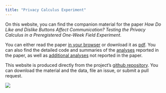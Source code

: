 ```yaml
---
title: "Privacy Calculus Experiment"
---
```



On this website, you can find the companion material for the paper _How Do Like and Dislike Buttons Affect Communication? Testing the Privacy Calculus in a Preregistered One-Week Field Experiment_. 

You can either read the paper [in your browser](manuscript.html) or download it as [pdf](manuscript.pdf). You can also find the detailed code and summaries of the [analyses](analyses.html) reported in the paper, as well as [additional analyses](analyses_additional.html) not reported in the paper. 

This website is produced directly from the project's [github repository](https://github.com/tdienlin/privacy_calc_exp). You can download the material and the data, file an issue, or submit a pull request.

![](figures/website/website_translated.png)